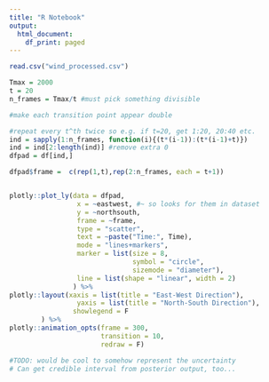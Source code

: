 ```yaml
---
title: "R Notebook"
output:
  html_document:
    df_print: paged
---
```




```r
read.csv("wind_processed.csv")

Tmax = 2000
t = 20
n_frames = Tmax/t #must pick something divisible

#make each transition point appear double 

#repeat every t^th twice so e.g. if t=20, get 1:20, 20:40 etc.
ind = sapply(1:n_frames, function(i){(t*(i-1)):(t*(i-1)+t)})
ind = ind[2:length(ind)] #remove extra 0
dfpad = df[ind,]

dfpad$frame =  c(rep(1,t),rep(2:n_frames, each = t+1))


plotly::plot_ly(data = dfpad,
                 x = ~eastwest, #~ so looks for them in dataset
                 y = ~northsouth,
                 frame = ~frame,
                 type = "scatter",
                 text = ~paste("Time:", Time),
                 mode = "lines+markers",
                 marker = list(size = 8,
                               symbol = "circle",
                               sizemode = "diameter"),
                 line = list(shape = "linear", width = 2)
                ) %>%
plotly::layout(xaxis = list(title = "East-West Direction"),
                 yaxis = list(title = "North-South Direction"),
                showlegend = F
        ) %>%
plotly::animation_opts(frame = 300,
                       transition = 10,
                       redraw = F) 

#TODO: would be cool to somehow represent the uncertainty
# Can get credible interval from posterior output, too...

```

